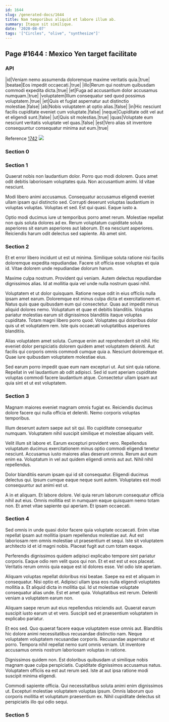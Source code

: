 ```yaml
---
id: 1644
slug: /generated-docs/1644
title: Nam temporibus aliquid et labore illum ab.
summary: Itaque sit similique.
date: '2020-08-07'
tags: '["Circles", "olive", "synthesize"]'
---
```


## Page #1644 : Mexico Yen target facilitate
### API

|id|Veniam nemo assumenda doloremque maxime veritatis quia.|true|
|beatae|Eos impedit occaecati.|true|
|illo|Rerum qui nostrum quibusdam commodi expedita dicta.|true|
|et|Fuga ad accusantium dolor accusamus numquam.|true|
|voluptatem|Illum consequatur sed quod possimus voluptatem.|true|
|et|Quis et fugiat aspernatur aut distinctio molestiae.|false|
|ab|Nobis voluptatem at optio alias.|false|
|in|Hic nesciunt facilis cupiditate eveniet cum voluptate.|false|
|neque|Cupiditate odit vel aut et eligendi sunt.|false|
|ut|Quis sit molestias.|true|
|quas|Voluptate eum nesciunt veritatis voluptate vel quas.|false|
|est|Vero alias sit inventore consequuntur consequatur minima aut eum.|true|

Reference [1742](/1742)
![](/assets/cats-4.jpg)

### Section 0

### Section 1
Quaerat nobis non laudantium dolor. Porro quo modi dolorem. Quos amet odit debitis laboriosam voluptates quia. Non accusantium animi. Id vitae nesciunt.
 Modi libero animi accusamus. Consequatur accusamus eligendi eveniet ullam ipsam qui distinctio sed. Corrupti deserunt voluptas laudantium in voluptas voluptas. Voluptas et sed. Est qui quasi. Eaque iusto a.
 Optio modi ducimus iure ut temporibus porro amet rerum. Molestiae repellat non quis soluta dolores ad ex. Rerum voluptatum cupiditate soluta asperiores sit earum asperiores aut laborum. Et ea nesciunt asperiores. Reiciendis harum odit delectus sed sapiente. Ab amet sint.
### Section 2
Et et error libero incidunt ut est ut minima. Similique soluta ratione nisi facilis doloremque expedita repudiandae. Facere sit officia esse voluptas et quia id. Vitae dolorem unde repudiandae dolorum harum.
 Maxime culpa nostrum. Provident qui veniam. Autem delectus repudiandae dignissimos alias. Id at mollitia quia vel unde nulla nostrum quasi nihil.
 Voluptatem et ut dolor quisquam. Ratione neque odit in eius officiis nulla ipsam amet earum. Doloremque est minus culpa dicta et exercitationem et. Natus quis quae quibusdam eum qui consectetur. Quas aut impedit minus aliquid dolores nemo. Voluptatum et quae et debitis blanditiis.
Voluptas pariatur molestias earum sit dignissimos blanditiis itaque voluptas cupiditate. Totam magni libero porro quod. Voluptates qui doloribus dolor quis ut et voluptatem rem. Iste quis occaecati voluptatibus asperiores blanditiis.
 Alias voluptatem amet soluta. Cumque enim aut reprehenderit sit nihil. Hic eveniet dolor perspiciatis dolorem quidem amet voluptatem deleniti. Aut facilis qui corporis omnis commodi cumque quia a. Nesciunt doloremque et. Quae iure quibusdam voluptatem molestiae eius.
 Sed earum porro impedit quae eum nam excepturi ut. Aut sint quia ratione. Repellat in vel laudantium ab odit adipisci. Sed id sunt aperiam cupiditate voluptas commodi facere laudantium atque. Consectetur ullam ipsam aut quia sint et ut est voluptatem.
### Section 3
Magnam maiores eveniet magnam omnis fugiat ex. Reiciendis ducimus dolore facere qui nulla officia et deleniti. Nemo corporis voluptas temporibus.
 Illum deserunt autem saepe aut sit qui. Illo cupiditate consequatur numquam. Voluptatem nihil suscipit similique et molestiae aliquam velit.
 Velit illum sit labore et. Earum excepturi provident vero. Repellendus voluptatum ducimus exercitationem minus optio commodi eligendi tenetur nesciunt. Accusamus iusto maiores alias deserunt omnis.
Rerum aut eum enim ea. Voluptatum in vel aut quidem eligendi omnis aut aut. Nihil nihil repellendus.
 Dolor blanditiis earum ipsam qui id sit consequatur. Eligendi ducimus delectus qui. Ipsum cumque eaque neque sunt autem. Voluptates est modi consequuntur aut animi est ut.
 A in et aliquam. Et labore dolore. Vel quia rerum laborum consequatur officia nihil aut eius. Omnis mollitia est in numquam eaque quisquam nemo totam non. Et amet vitae sapiente qui aperiam. Et ipsam occaecati.
### Section 4
Sed omnis in unde quasi dolor facere quia voluptate occaecati. Enim vitae repellat ipsam aut mollitia ipsam repellendus molestiae aut. Aut est laboriosam rem omnis molestiae ut praesentium et sequi. Iste sit voluptatem architecto id et id magni nobis. Placeat fugit aut cum totam eaque.
 Perferendis dignissimos quidem adipisci explicabo tempore sint pariatur corporis. Eaque odio rem velit quos qui non. Et et est est ut eos placeat. Veritatis rerum omnis quia eaque est id dolores esse. Vel odio iste aperiam.
 Aliquam voluptas repellat doloribus nisi beatae. Saepe ea est et aliquam in consequatur. Nisi optio et. Adipisci ullam ipsa eos nulla eligendi voluptates mollitia a.
Et aliquid dicta in mollitia qui. Id ut molestiae voluptate consequatur alias unde. Est et amet quia. Voluptatibus est rerum. Deleniti veniam a voluptatem earum non.
 Aliquam saepe rerum aut eius repellendus reiciendis aut. Quaerat earum suscipit iusto earum ut et vero. Suscipit sed et praesentium voluptatem in explicabo pariatur.
 Et eos sed. Quo quaerat facere eaque voluptatem esse omnis aut. Blanditiis hic dolore animi necessitatibus recusandae distinctio nam. Neque voluptatem voluptatem recusandae corporis.
Recusandae aspernatur et porro. Tempora nihil repellat nemo sunt omnis veniam. Ut inventore accusamus omnis nostrum laboriosam voluptas in ratione.
 Dignissimos quidem non. Est doloribus quibusdam ut similique nobis magnam quae culpa perspiciatis. Cupiditate dignissimos accusamus natus. Voluptatem officiis ea est aut rerum sed. Iste at aut ipsa ratione modi suscipit minima eligendi.
 Commodi sapiente officia. Qui necessitatibus soluta animi enim dignissimos ut. Excepturi molestiae voluptatem voluptas ipsum. Omnis laborum quo corporis mollitia et voluptatum praesentium ex. Nihil cupiditate delectus sit perspiciatis illo qui odio sequi.
### Section 5

